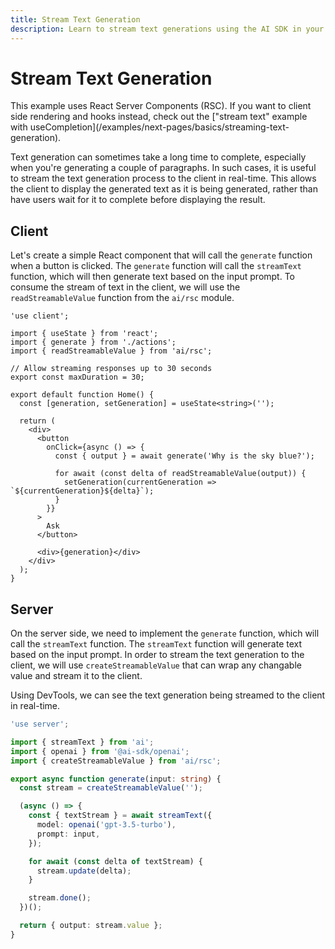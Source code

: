 ```yaml
---
title: Stream Text Generation
description: Learn to stream text generations using the AI SDK in your Next.js App Router application
---
```


# Stream Text Generation

<Note>
  This example uses React Server Components (RSC). If you want to client side
  rendering and hooks instead, check out the ["stream text" example with
  useCompletion](/examples/next-pages/basics/streaming-text-generation).
</Note>

Text generation can sometimes take a long time to complete, especially when you're generating a couple of paragraphs. In such cases, it is useful to stream the text generation process to the client in real-time. This allows the client to display the generated text as it is being generated, rather than have users wait for it to complete before displaying the result.

<Browser>
  <TextGeneration stream />
</Browser>

## Client

Let's create a simple React component that will call the `generate` function when a button is clicked. The `generate` function will call the `streamText` function, which will then generate text based on the input prompt. To consume the stream of text in the client, we will use the `readStreamableValue` function from the `ai/rsc` module.

```tsx filename="app/page.tsx"
'use client';

import { useState } from 'react';
import { generate } from './actions';
import { readStreamableValue } from 'ai/rsc';

// Allow streaming responses up to 30 seconds
export const maxDuration = 30;

export default function Home() {
  const [generation, setGeneration] = useState<string>('');

  return (
    <div>
      <button
        onClick={async () => {
          const { output } = await generate('Why is the sky blue?');

          for await (const delta of readStreamableValue(output)) {
            setGeneration(currentGeneration => `${currentGeneration}${delta}`);
          }
        }}
      >
        Ask
      </button>

      <div>{generation}</div>
    </div>
  );
}
```

## Server

On the server side, we need to implement the `generate` function, which will call the `streamText` function. The `streamText` function will generate text based on the input prompt. In order to stream the text generation to the client, we will use `createStreamableValue` that can wrap any changable value and stream it to the client.

Using DevTools, we can see the text generation being streamed to the client in real-time.

```typescript filename='app/actions.ts'
'use server';

import { streamText } from 'ai';
import { openai } from '@ai-sdk/openai';
import { createStreamableValue } from 'ai/rsc';

export async function generate(input: string) {
  const stream = createStreamableValue('');

  (async () => {
    const { textStream } = await streamText({
      model: openai('gpt-3.5-turbo'),
      prompt: input,
    });

    for await (const delta of textStream) {
      stream.update(delta);
    }

    stream.done();
  })();

  return { output: stream.value };
}
```
